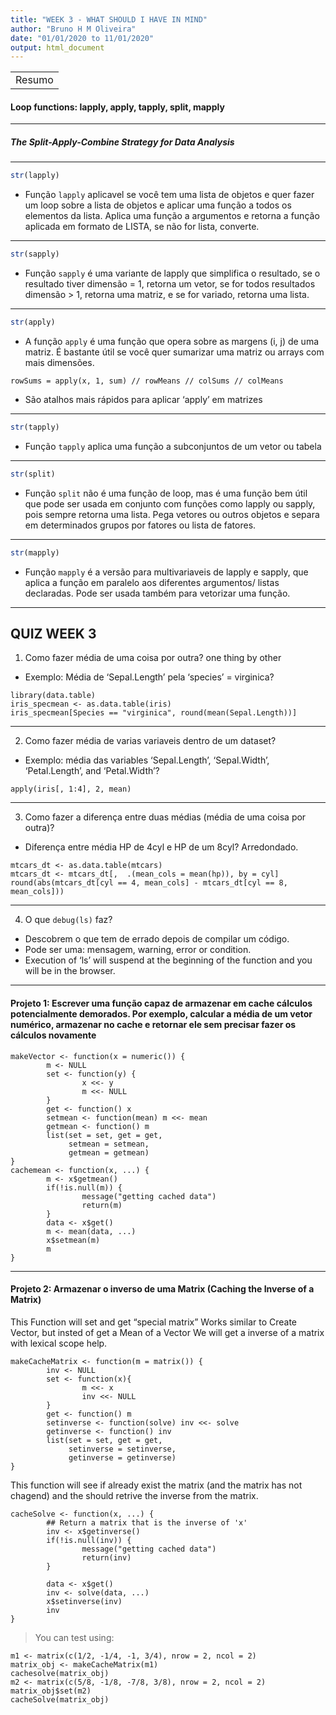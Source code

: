 ```yaml
---
title: "WEEK 3 - WHAT SHOULD I HAVE IN MIND"
author: "Bruno H M Oliveira"
date: "01/01/2020 to 11/01/2020"
output: html_document
---
```

---
Resumo
---

#### Loop functions: lapply, apply, tapply, split, mapply

***
##### The Split-Apply-Combine Strategy for Data Analysis

***

```R
str(lapply)
```
* Função ``` lapply``` aplicavel se você tem uma lista de objetos e quer fazer um loop sobre a lista de objetos e aplicar uma função a todos os elementos da lista. Aplica uma função a argumentos e retorna a função aplicada em formato de LISTA, se não for lista, converte.

*** 
```R
str(sapply)
```
* Função ``` sapply ``` é uma variante de lapply que simplifica o resultado, se o resultado tiver dimensão = 1, retorna um vetor, se for todos resultados dimensão > 1, retorna uma matriz, e se for variado, retorna uma lista.

*** 
```R
str(apply)
```
* A função ``` apply ``` é uma função que opera sobre as margens (i, j) de uma matriz. É bastante útil se você quer sumarizar uma matriz ou arrays com mais dimensões.

``` rowSums = apply(x, 1, sum) // rowMeans // colSums // colMeans ```

* São atalhos mais rápidos para aplicar 'apply' em matrizes

***
```R
str(tapply)
```
* Função ``` tapply ``` aplica uma função a subconjuntos de um vetor ou tabela 

***
```R
str(split)
```
* Função ``` split ```  não é uma função de loop, mas é uma função bem útil que pode ser usada em conjunto com funções como lapply ou sapply, pois sempre retorna uma lista. Pega vetores ou outros objetos e separa em determinados grupos por fatores ou lista de fatores.

***
```R
str(mapply)
```
* Função ``` mapply ``` é a versão para multivariaveis de lapply e sapply, que aplica a função em paralelo aos diferentes argumentos/ listas declaradas. Pode ser usada também para vetorizar uma função.

***
QUIZ WEEK 3
---


1. Como fazer média de uma coisa por outra? one thing by other

+ Exemplo: Média de 'Sepal.Length' pela 'species' = virginica? 

```
library(data.table)
iris_specmean <- as.data.table(iris)
iris_specmean[Species == "virginica", round(mean(Sepal.Length))]
```

***
2. Como fazer média de varias variaveis dentro de um dataset?

+ Exemplo:  média das variables 'Sepal.Length', 'Sepal.Width', 'Petal.Length', and 'Petal.Width'?

```
apply(iris[, 1:4], 2, mean)
```

*** 

3. Como fazer a diferença entre duas médias (média de uma coisa por outra)?

+ Diferença entre média HP de 4cyl e HP de um 8cyl? Arredondado.

```
mtcars_dt <- as.data.table(mtcars)
mtcars_dt <- mtcars_dt[,  .(mean_cols = mean(hp)), by = cyl]
round(abs(mtcars_dt[cyl == 4, mean_cols] - mtcars_dt[cyl == 8, mean_cols]))
```
***

4. O que ```debug(ls) ``` faz?

+ Descobrem o que tem de errado depois de compilar um código.
+ Pode ser uma: mensagem, warning, error or condition.
+ Execution of 'ls' will suspend at the beginning of the function and you will be in the browser.

***
#### Projeto 1: Escrever uma função capaz de armazenar em cache cálculos potencialmente demorados. Por exemplo, calcular a média de um vetor numérico, armazenar no cache e retornar ele sem precisar fazer os cálculos novamente

```
makeVector <- function(x = numeric()) {
        m <- NULL
        set <- function(y) {
                x <<- y
                m <<- NULL
        }
        get <- function() x
        setmean <- function(mean) m <<- mean
        getmean <- function() m
        list(set = set, get = get,
             setmean = setmean,
             getmean = getmean)
}
cachemean <- function(x, ...) {
        m <- x$getmean()
        if(!is.null(m)) {
                message("getting cached data")
                return(m)
        }
        data <- x$get()
        m <- mean(data, ...)
        x$setmean(m)
        m
}
```

***
#### Projeto 2: Armazenar o inverso de uma Matrix (Caching the Inverse of a Matrix)

This Function will set and get "special matrix" Works similar to Create Vector, but insted of get a Mean of a Vector We will get a inverse of a matrix with lexical scope help.

```
makeCacheMatrix <- function(m = matrix()) {
        inv <- NULL
        set <- function(x){
                m <<- x
                inv <<- NULL
        }
        get <- function() m
        setinverse <- function(solve) inv <<- solve
        getinverse <- function() inv
        list(set = set, get = get,
             setinverse = setinverse,
             getinverse = getinverse)
}
```

This function will see if already exist the matrix (and the matrix has not chagend) and the should retrive the inverse from the matrix.

```
cacheSolve <- function(x, ...) {
        ## Return a matrix that is the inverse of 'x'
        inv <- x$getinverse()
        if(!is.null(inv)) {
                message("getting cached data")
                return(inv)
        }
        
        data <- x$get()
        inv <- solve(data, ...)
        x$setinverse(inv)
        inv
}
```

> You can test using: 

```
m1 <- matrix(c(1/2, -1/4, -1, 3/4), nrow = 2, ncol = 2)
matrix_obj <- makeCacheMatrix(m1)
cachesolve(matrix_obj)
m2 <- matrix(c(5/8, -1/8, -7/8, 3/8), nrow = 2, ncol = 2)
matrix_obj$set(m2)
cacheSolve(matrix_obj)
```

